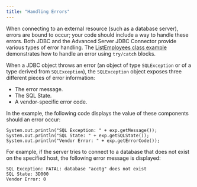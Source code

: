 ```yaml
---
title: "Handling Errors"
---
```


<div id="handling_errors" class="registered_link"></div>


When connecting to an external resource (such as a database server), errors are bound to occur; your code should include a way to handle these errors. Both JDBC and the Advanced Server JDBC Connector provide various types of error handling. The [ListEmployees class example](../05_using_the_advanced_server_jdbc_connector_with_java_applications/#using_the_advanced_server_jdbc_connector_with_java_applications) demonstrates how to handle an error using `try/catch` blocks.

When a JDBC object throws an error (an object of type `SQLException` or of a type derived from `SQLException`), the `SQLException` object exposes three different pieces of error information:

-   The error message.
-   The SQL State.
-   A vendor-specific error code.

In the example, the following code displays the value of these components should an error occur:

``` text
System.out.println("SQL Exception: " + exp.getMessage());
System.out.println("SQL State: " + exp.getSQLState());
System.out.println("Vendor Error: " + exp.getErrorCode());
```

For example, if the server tries to connect to a database that does not exist on the specified host, the following error message is displayed:

``` text
SQL Exception: FATAL: database "acctg" does not exist
SQL State: 3D000
Vendor Error: 0
```
